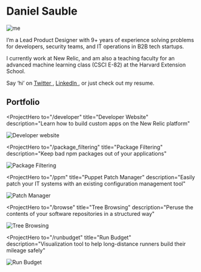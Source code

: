 

<SEO title="Home" />

# Daniel Sauble

<img src={DanielImg} alt="me" class="mug" />

I&rsquo;m a Lead Product Designer with 9+ years of experience solving problems for
developers, security teams, and IT operations in B2B tech startups.

I currently work at New Relic, and am also a teaching faculty for an advanced
machine learning class (CSCI E-82) at the Harvard Extension School.

Say ‘hi’ on <a href="https://www.twitter.com/djsauble" target="_blank">Twitter <i class="fa fa-external-link" aria-hidden="true"></i></a>, <a href="https://www.linkedin.com/in/djsauble/" target="_blank">LinkedIn <i class="fa fa-external-link" aria-hidden="true"></i></a>, or just check out my <Link to="/resume">resume</Link>.

## Portfolio

<ProjectHero
  to="/developer"
  title="Developer Website"
  description="Learn how to build custom apps on the New Relic platform"
>
  <img src={HomePageDarkModeImg} alt="Developer website" class="border" />
</ProjectHero>

<ProjectHero
  to="/package_filtering"
  title="Package Filtering"
  description="Keep bad npm packages out of your applications"
>
  <img src={PackageFilteringImg} alt="Package Filtering" class="border" />
</ProjectHero>

<ProjectHero
  to="/ppm"
  title="Puppet Patch Manager"
  description="Easily patch your IT systems with an existing configuration
        management tool"
>
  <img src={PuppetPatchManagerImg} alt="Patch Manager" class="border" />
</ProjectHero>

<ProjectHero
  to="/browse"
  title="Tree Browsing"
  description="Peruse the contents of your software repositories in a structured way"
>
  <img src={TreeBrowsingImg} alt="Tree Browsing" class="border" />
</ProjectHero>

<ProjectHero
  to="/runbudget"
  title="Run Budget"
  description="Visualization tool to help long-distance runners build their mileage
        safely"
>
  <img src={ForrestCruiseImg} alt="Run Budget" class="border" />
</ProjectHero>
